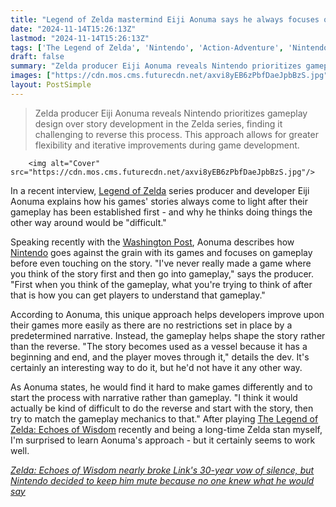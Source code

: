 ```yaml
---
title: "Legend of Zelda mastermind Eiji Aonuma says he always focuses on gameplay before story: 'I've never really made a game where you think of the story first'"
date: "2024-11-14T15:26:13Z"
lastmod: "2024-11-14T15:26:13Z"
tags: ['The Legend of Zelda', 'Nintendo', 'Action-Adventure', 'Nintendo Switch']
draft: false
summary: "Zelda producer Eiji Aonuma reveals Nintendo prioritizes gameplay design over story development in the Zelda series, finding it challenging to reverse this process.  This approach allows for greater flexibility and iterative improvements during game development."
images: ["https://cdn.mos.cms.futurecdn.net/axvi8yEB6zPbfDaeJpbBzS.jpg"]
layout: PostSimple
---
```

> Zelda producer Eiji Aonuma reveals Nintendo prioritizes gameplay design over story development in the Zelda series, finding it challenging to reverse this process.  This approach allows for greater flexibility and iterative improvements during game development.


        <img alt="Cover" src="https://cdn.mos.cms.futurecdn.net/axvi8yEB6zPbfDaeJpbBzS.jpg"/>
        
In a recent interview, [<u>Legend of Zelda</u>](https://www.gamesradar.com/games/action/the-legend-of-zelda/) series producer and developer Eiji Aonuma explains how his games' stories always come to light after their gameplay has been established first - and why he thinks doing things the other way around would be "difficult."

Speaking recently with the [<u>Washington Post</u>](https://www.washingtonpost.com/entertainment/video-games/2024/11/12/zelda-echoes-of-wisdom-eiji-aonuma/), Aonuma describes how [<u>Nintendo</u>](https://www.gamesradar.com/platforms/nintendo/) goes against the grain with its games and focuses on gameplay before even touching on the story. "I've never really made a game where you think of the story first and then go into gameplay," says the producer. "First when you think of the gameplay, what you're trying to think of after that is how you can get players to understand that gameplay."

According to Aonuma, this unique approach helps developers improve upon their games more easily as there are no restrictions set in place by a predetermined narrative. Instead, the gameplay helps shape the story rather than the reverse. "The story becomes used as a vessel because it has a beginning and end, and the player moves through it," details the dev. It's certainly an interesting way to do it, but he'd not have it any other way.

As Aonuma states, he would find it hard to make games differently and to start the process with narrative rather than gameplay. "I think it would actually be kind of difficult to do the reverse and start with the story, then try to match the gameplay mechanics to that." After playing [<u>The Legend of Zelda: Echoes of Wisdom</u>](https://www.gamesradar.com/games/the-legend-of-zelda/the-legend-of-zelda-echoes-of-wisdom-guide/) recently and being a long-time Zelda stan myself, I'm surprised to learn Aonuma's approach - but it certainly seems to work well.

[<u><em>Zelda: Echoes of Wisdom nearly broke Link's 30-year vow of silence, but Nintendo decided to keep him mute because no one knew what he would say</em></u>](https://www.gamesradar.com/games/the-legend-of-zelda/zelda-echoes-of-wisdom-nearly-broke-links-30-year-vow-of-silence-but-nintendo-decided-to-keep-him-mute-because-no-one-knew-what-he-would-say/)
        